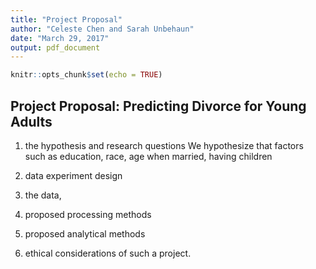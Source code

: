 ```yaml
---
title: "Project Proposal"
author: "Celeste Chen and Sarah Unbehaun"
date: "March 29, 2017"
output: pdf_document
---
```


```r
knitr::opts_chunk$set(echo = TRUE)
```

## Project Proposal: Predicting Divorce for Young Adults

(1) the hypothesis and research questions 
We hypothesize that factors such as education, race, age when married, having children 


(2) data experiment design 


(3) the data, 


(4) proposed processing methods


(5) proposed analytical methods


(6) ethical considerations of such a project.

